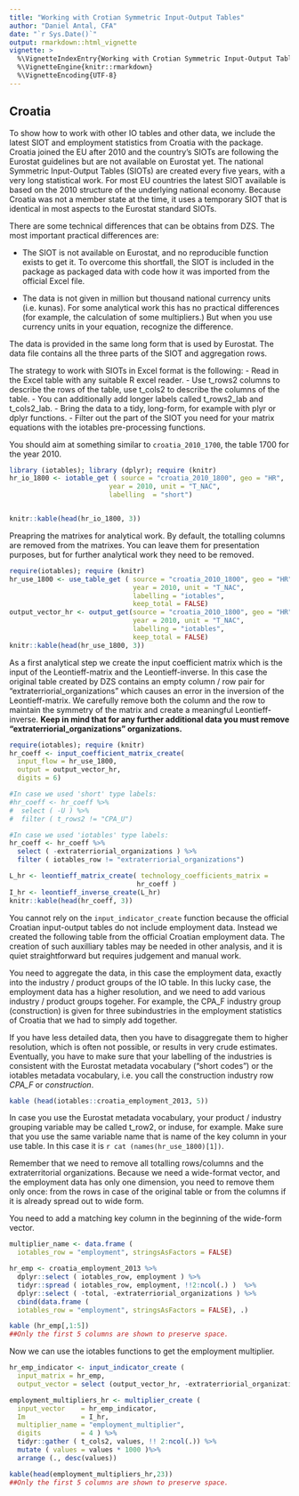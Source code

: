 ```yaml
---
title: "Working with Crotian Symmetric Input-Output Tables"
author: "Daniel Antal, CFA"
date: "`r Sys.Date()`"
output: rmarkdown::html_vignette
vignette: >
  %\VignetteIndexEntry{Working with Crotian Symmetric Input-Output Tables}
  %\VignetteEngine{knitr::rmarkdown}
  %\VignetteEncoding{UTF-8}
---
```


## Croatia

To show how to work with other IO tables and other data, we include the latest SIOT and employment statistics from Croatia with the package.  Croatia joined the EU after 2010 and the country's SIOTs are following the Eurostat guidelines but are not available on Eurostat yet. The national Symmetric Input-Output Tables (SIOTs) are created every five years, with a very long statistical work.  For most EU countries the latest SIOT available is based on the 2010 structure of the underlying national economy.  Because Croatia was not a member state at the time, it uses a temporary SIOT that is identical in most aspects to the Eurostat standard SIOTs. 

There are some technical differences that can be obtains from DZS. 
The most important practical differences are:

* The SIOT is not available on Eurostat, and no reproducible function exists to get it. To overcome this shortfall, the SIOT is included in the package as packaged data with code how it was imported from the official Excel file.

* The data is not given in million but thousand national currency units (i.e. kunas).  For some analytical work this has no practical differences (for example, the calculation of some multipliers.)  But when you use currency units in your equation, recognize the difference. 

The data is provided in the same long form that is used by Eurostat. The data file contains all the three parts of the SIOT and aggregation rows. 

The strategy to work with SIOTs in Excel format is the following:
-	Read in the Excel table with any suitable R excel reader. 
-	Use t_rows2 columns to describe the rows of the table, use t_cols2 to describe the columns of the table.
-	You can additionally add longer labels called t_rows2_lab and t_cols2_lab.
-	Bring the data to a tidy, long-form, for example with plyr or dplyr functions.
-	Filter out the part of the SIOT you need for your matrix equations with the iotables pre-processing functions. 

You should aim at something similar to `croatia_2010_1700`, the table 1700 for the year 2010. 

```r
library (iotables); library (dplyr); require (knitr)
hr_io_1800 <- iotable_get ( source = "croatia_2010_1800", geo = "HR",
                         year = 2010, unit = "T_NAC", 
                         labelling  = "short")


knitr::kable(head(hr_io_1800, 3))
```

Preapring the matrixes for analytical work. By default, the totalling columns are removed from the matrixes. You can leave them for presentation purposes, but for further analytical work they need to be removed.

```r
require(iotables); require (knitr)
hr_use_1800 <- use_table_get ( source = "croatia_2010_1800", geo = "HR",
                               year = 2010, unit = "T_NAC", 
                               labelling = "iotables", 
                               keep_total = FALSE)
output_vector_hr <- output_get(source = "croatia_2010_1800", geo = "HR",
                               year = 2010, unit = "T_NAC", 
                               labelling = "iotables", 
                               keep_total = FALSE)
knitr::kable(head(hr_use_1800, 3))
```

As a first analytical step we create the input coefficient matrix which is the input of the Leontieff-matrix and the Leontieff-inverse. In this case the original table created by DZS contains an empty column / row pair for "extraterriorial_organizations" which causes an error in the inversion of the Leontieff-matrix. We carefully remove both the column and the row to maintain the symmetry of the matrix and create a meaningful Leontieff-inverse. **Keep in mind that for any further additional data you must remove "extraterriorial_organizations" organizations.**

```r
require(iotables); require (knitr)
hr_coeff <- input_coefficient_matrix_create( 
  input_flow = hr_use_1800,
  output = output_vector_hr, 
  digits = 6)

#In case we used 'short' type labels:
#hr_coeff <- hr_coeff %>%
#  select ( -U ) %>%
#  filter ( t_rows2 != "CPA_U")

#In case we used 'iotables' type labels:
hr_coeff <- hr_coeff %>%
  select ( -extraterriorial_organizations ) %>%
  filter ( iotables_row != "extraterriorial_organizations")

L_hr <- leontieff_matrix_create( technology_coefficients_matrix =
                                hr_coeff )
I_hr <- leontieff_inverse_create(L_hr)
knitr::kable(head(hr_coeff, 3))
```

You cannot rely on the `input_indicator_create` function because the official Croatian input-output tables do not include employment data. Instead we created the following table from the official Croatian employment data. The creation of such auxilliary tables may be needed in other analysis, and it is quiet straightforward but requires judgement and manual work. 

You need to aggregate the data, in this case the employment data, exactly into the industry / product groups of the IO table. In this lucky case, the employment data has a higher resolution, and we need to add various industry / product groups togeher. For example, the CPA_F industry group (construction) is given for three subindustries in the employment statistics of Croatia that we had to simply add together. 

If you have less detailed data, then you have to disaggregate them to higher resolution, which is often not possible, or results in very crude estimates.  Eventually, you have to make sure that your labelling of the industries is consistent with the Eurostat metadata vocabulary ("short codes") or the iotables metadata vocabulary, i.e. you call the construction industry row *CPA_F* or *construction*.

```r
kable (head(iotables::croatia_employment_2013, 5))
```

In case you use the Eurostat metadata vocabulary, your product / industry grouping variable may be called t_row2, or induse, for example. Make sure that you use the same variable name that is name of the key column in your use table. In this case it is `r cat (names(hr_use_1800)[1])`.

Remember that we need to remove all totalling rows/columns and the extraterritorial organizations. Because we need a wide-format vector, and the employment data has only one dimension, you need to remove them only once: from the rows in case of the original table or from the columns if it is already spread out to wide form. 

You need to add a matching key column in the beginning of the wide-form vector.

```r
multiplier_name <- data.frame ( 
  iotables_row = "employment", stringsAsFactors = FALSE)

hr_emp <- croatia_employment_2013 %>%
  dplyr::select ( iotables_row, employment ) %>%
  tidyr::spread ( iotables_row, employment, !!2:ncol(.) )  %>%
  dplyr::select ( -total, -extraterriorial_organizations ) %>%  
  cbind(data.frame ( 
  iotables_row = "employment", stringsAsFactors = FALSE), .) 

kable (hr_emp[,1:5])
##Only the first 5 columns are shown to preserve space.
```

Now we can use the iotables functions to get the employment multiplier.

```r
hr_emp_indicator <- input_indicator_create (
  input_matrix = hr_emp, 
  output_vector = select (output_vector_hr, -extraterriorial_organizations  )                        )

employment_multipliers_hr <- multiplier_create ( 
  input_vector    = hr_emp_indicator,
  Im              = I_hr, 
  multiplier_name = "employment_multiplier",
  digits          = 4 ) %>%
  tidyr::gather ( t_cols2, values, !! 2:ncol(.)) %>%
  mutate ( values = values * 1000 )%>%
  arrange (., desc(values))

kable(head(employment_multipliers_hr,23))
##Only the first 5 columns are shown to preserve space.
```
